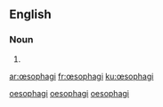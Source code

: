 {{also|oesophagi}}
==English==

===Noun===
{{head|en|plural}}

# {{en-irregular plural of|œsophagus}}

[[Category:British English forms|oesophagi]]
[[Category:English irregular plurals ending in "-i"|oesophagi]]
[[Category:English terms spelled with Œ|oesophagi]]

[[ar:œsophagi]]
[[fr:œsophagi]]
[[ku:œsophagi]]